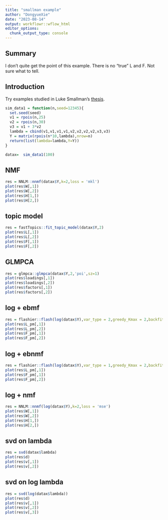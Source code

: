 ```yaml
---
title: "smallman example"
author: "DongyueXie"
date: "2023-08-14"
output: workflowr::wflow_html
editor_options:
  chunk_output_type: console
---
```


## Summary

I don't quite get the point of this example. There is no "true" L and F. Not sure what to tell.

## Introduction

Try examples studied in Luke Smallman's [thesis](https://orca.cardiff.ac.uk/id/eprint/130420/1/SMALLMAN%20thesis%20final.pdf).



```r
sim_data1 = function(n,seed=12345){
  set.seed(seed)
  v1 = rpois(n,25)
  v2 = rpois(n,30)
  v3 = v1 + 3*v2
  lambda = cbind(v1,v1,v1,v1,v2,v2,v2,v2,v3,v3)
  Y = matrix(rpois(n*10,lambda),nrow=n)
  return(list(lambda=lambda,Y=Y))
}
```

```r
datax=  sim_data1(100)
```

## NMF

```r
res = NNLM::nnmf(datax$Y,k=2,loss = 'mkl')
plot(res$W[,1])
plot(res$W[,2])
plot(res$H[1,])
plot(res$H[2,])
```

## topic model

```r
res = fastTopics::fit_topic_model(datax$Y,2)
plot(res$L[,1])
plot(res$L[,2])
plot(res$F[,1])
plot(res$F[,2])
```

## GLMPCA

```r
res = glmpca::glmpca(datax$Y,2,'poi',sz=1)
plot(res$loadings[,1])
plot(res$loadings[,2])
plot(res$factors[,1])
plot(res$factors[,2])
```

## log + ebmf

```r
res = flashier::flash(log(datax$Y),var_type = 2,greedy_Kmax = 2,backfit = T)
plot(res$L_pm[,1])
plot(res$L_pm[,2])
plot(res$F_pm[,1])
plot(res$F_pm[,2])
```

## log + ebnmf

```r
res = flashier::flash(log(datax$Y),var_type = 1,greedy_Kmax = 2,backfit = T,ebnm_fn = ebnm::ebnm_point_exponential)
plot(res$L_pm[,1])
plot(res$F_pm[,1])
plot(res$F_pm[,2])
```


## log + nmf

```r
res = NNLM::nnmf(log(datax$Y),k=2,loss = 'mse')
plot(res$W[,1])
plot(res$W[,2])
plot(res$H[1,])
plot(res$H[2,])
```

## svd on lambda

```r
res = svd(datax$lambda)
plot(res$d)
plot(res$v[,1])
plot(res$v[,2])
```

## svd on log lambda

```r
res = svd(log(datax$lambda))
plot(res$d)
plot(res$v[,1])
plot(res$v[,2])
plot(res$v[,3])
```
